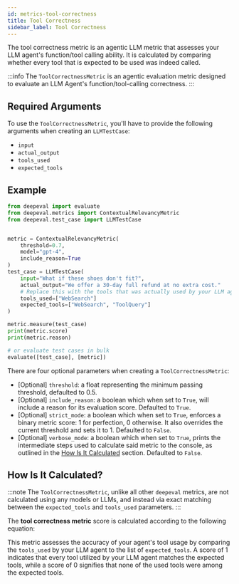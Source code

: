 ```yaml
---
id: metrics-tool-correctness
title: Tool Correctness
sidebar_label: Tool Correctness
---
```



The tool correctness metric is an agentic LLM metric that assesses your LLM agent's function/tool calling ability. It is calculated by comparing whether every tool that is expected to be used was indeed called.

:::info
The `ToolCorrectnessMetric` is an agentic evaluation metric designed to evaluate an LLM Agent's function/tool-calling correctness.
:::

## Required Arguments

To use the `ToolCorrectnessMetric`, you'll have to provide the following arguments when creating an `LLMTestCase`:

- `input`
- `actual_output`
- `tools_used`
- `expected_tools`

## Example

```python
from deepeval import evaluate
from deepeval.metrics import ContextualRelevancyMetric
from deepeval.test_case import LLMTestCase


metric = ContextualRelevancyMetric(
    threshold=0.7,
    model="gpt-4",
    include_reason=True
)
test_case = LLMTestCase(
    input="What if these shoes don't fit?",
    actual_output="We offer a 30-day full refund at no extra cost."
    # Replace this with the tools that was actually used by your LLM agent
    tools_used=["WebSearch"]
    expected_tools=["WebSearch", "ToolQuery"]
)

metric.measure(test_case)
print(metric.score)
print(metric.reason)

# or evaluate test cases in bulk
evaluate([test_case], [metric])
```

There are four optional parameters when creating a `ToolCorrectnessMetric`:

- [Optional] `threshold`: a float representing the minimum passing threshold, defaulted to 0.5.
- [Optional] `include_reason`: a boolean which when set to `True`, will include a reason for its evaluation score. Defaulted to `True`.
- [Optional] `strict_mode`: a boolean which when set to `True`, enforces a binary metric score: 1 for perfection, 0 otherwise. It also overrides the current threshold and sets it to 1. Defaulted to `False`.
- [Optional] `verbose_mode`: a boolean which when set to `True`, prints the intermediate steps used to calculate said metric to the console, as outlined in the [How Is It Calculated](#how-is-it-calculated) section. Defaulted to `False`.

## How Is It Calculated?

:::note
The `ToolCorrectnessMetric`, unlike all other `deepeval` metrics, are not calculated using any models or LLMs, and instead via exact matching between the `expected_tools` and `tools_used` parameters.
:::

The **tool correctness metric** score is calculated according to the following equation:

<Equation
  formula="\text{Tool Correctness} = \frac{\text{Number of Correctly Used Tools}}{\text{Total Number of Tools Used}}
"
/>

This metric assesses the accuracy of your agent's tool usage by comparing the `tools_used` by your LLM agent to the list of `expected_tools`. A score of 1 indicates that every tool utilized by your LLM agent matches the expected tools, while a score of 0 signifies that none of the used tools were among the expected tools.
